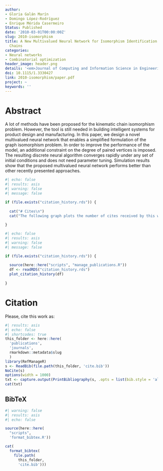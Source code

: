 ```yaml
---
author:
- Gloria Galán Marín
- Domingo López-Rodríguez
- Enrique Mérida Casermeiro
Status: Published
date: '2010-03-01T00:00:00Z'
slug: 2010-isomorphism
title: A New Multivalued Neural Network for Isomorphism Identification of Kinematic
  Chains
categories:
- Neural networks
- Combinatorial optimization
header_image: header.png
details: '<em>Journal of Computing and Information Science in Engineering</em> 10(1) '
doi: 10.1115/1.3330427
link: 2010-isomorphism/paper.pdf
project: ~
keywords: ''
---
```


# Abstract

A lot of methods have been proposed for the kinematic chain isomorphism problem. However, the tool is still needed in building intelligent systems for product design and manufacturing. In this paper, we design a novel multivalued neural network that enables a simplified formulation of the graph isomorphism problem. In order to improve the performance of the model, an additional constraint on the degree of paired vertices is imposed. The resulting discrete neural algorithm converges rapidly under any set of initial conditions and does not need parameter tuning. Simulation results show that the proposed multivalued neural network performs better than other recently presented approaches.

```r
#| echo: false
#| results: asis
#| warning: false
#| message: false

if (file.exists("citation_history.rds")) {
  
  cat("# Cites\n")
  cat("The following graph plots the number of cites received by this work from its publication, on a yearly basis.\n")
  
}
```

```r
#| echo: false
#| results: asis
#| warning: false
#| message: false

if (file.exists("citation_history.rds")) {
  
  source(here::here("scripts", "manage_publications.R"))
  df <- readRDS("citation_history.rds")
  plot_citation_history(df)
  
}
```


# Citation

Please, cite this work as:

```r
#| results: asis
#| echo: false
#| shortcodes: true
this_folder <- here::here(
  'publications', 
  'journals', 
  rmarkdown::metadata$slug
  )
library(RefManageR)
s <- ReadBib(file.path(this_folder, 'cite.bib'))
NoCite(s) 
options(width = 1000) 
txt <- capture.output(PrintBibliography(s, .opts = list(bib.style = 'alphabetic', style = 'markdown')))
cat(txt)
```

  

::: {.callout-note appearance="minimal" collapse=true}

## BibTeX

```r
#| warning: false
#| results: asis
#| echo: false

source(here::here(
  "scripts", 
  'format_bibtex.R'))

cat(
  format_bibtex(
    file.path(
      this_folder, 
      'cite.bib')))
```

:::
